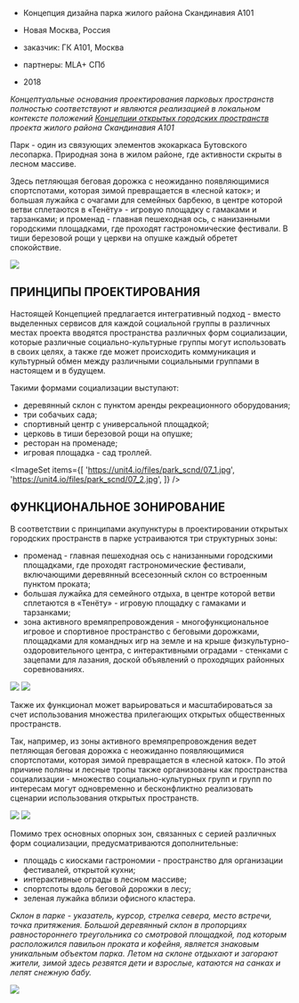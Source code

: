 

<Title>ПАРК : : ЖИЛОЙ РАЙОН СКАНДИНАВИЯ</Title>


- Концепция дизайна парка жилого района Скандинавия А101
- Новая Москва, Россия


- заказчик: ГК А101, Москва
- партнеры: MLA+ СПб


- 2018


*Концептуальные основания проектирования парковых пространств полностью соответствуют и являются
реализацией в локальном контексте положений [Концепции открытых городских пространств](/repository/gb_scnd)
проекта жилого района Скандинавия А101*

Парк - один из связующих элементов экокаркаса Бутовского лесопарка.
Природная зона в жилом районе, где активности скрыты в лесном массиве.

Здесь петляющая беговая дорожка с неожиданно появляющимися спортспотами, которая зимой превращается
в «лесной каток»; и большая лужайка с очагами для семейных барбекю,
в центре которой ветви сплетаются в «Тенёту» - игровую площадку с гамаками и тарзанками;
и променад - главная пешеходная ось, с нанизанными городскими площадками,
где проходят гастрономические фестивали.
В тиши березовой рощи у церкви на опушке каждый обретет спокойствие.

<Image src='https://unit4.io/files/park_scnd/park.jpg'/>


## ПРИНЦИПЫ ПРОЕКТИРОВАНИЯ

Настоящей Концепцией предлагается интегративный подход - вместо выделенных сервисов
для каждой социальной группы в различных местах проекта вводятся
пространства различных форм социализации, которые различные социально-культурные группы
могут использовать в своих целях, а также где может происходить коммуникация и культурный обмен
между различными социальными группами в настоящем и в будущем.

Такими формами социализации выступают:
- деревянный склон с пунктом аренды рекреационного оборудования;
- три собачьих сада;
- спортивный центр с универсальной площадкой;
- церковь в тиши березовой рощи на опушке;
- ресторан на променаде;
- игровая площадка - сад троллей.

<ImageSet
    items={[
        'https://unit4.io/files/park_scnd/07_1.jpg',
        'https://unit4.io/files/park_scnd/07_2.jpg',
    ]}
/>


## ФУНКЦИОНАЛЬНОЕ ЗОНИРОВАНИЕ

В соответствии с принципами акупунктуры в проектировании открытых городских пространств
в парке устраиваются три структурных зоны:
- променад - главная пешеходная ось с нанизанными городскими площадками,
  где проходят гастрономические фестивали, включающими деревянный всесезонный склон
  со встроенным пунктом проката;
- большая лужайка для семейного отдыха, в центре которой ветви сплетаются
  в «Тенёту» - игровую площадку с гамаками и тарзанками;
- зона активного времяпрепровождения - многофункциональное игровое и спортивное пространство
  с беговыми дорожками, площадками для командных игр на земле и
  на крыше физкультурно-оздоровительного центра,
  с интерактивными оградами - стенками с зацепами для лазания,
  доской объявлений о проходящих районных соревнованиях.

<Image src='https://unit4.io/files/park_scnd/03.jpg'/>
<Image src='https://unit4.io/files/park_scnd/04.jpg'/>


Также их функционал может варьироваться и масштабироваться за счет использования
множества прилегающих открытых общественных пространств.

Так, например, из зоны активного времяпрепровождения ведет петляющая беговая дорожка
с неожиданно появляющимися спортспотами, которая зимой превращается в «лесной каток».
По этой причине поляны и лесные тропы также организованы как пространства социализации - множество
социально-культурных групп и групп по интересам могут одновременно и бесконфликтно реализовать
сценарии использования открытых пространств.

<Image src='https://unit4.io/files/park_scnd/05.jpg'/>
<Image src='https://unit4.io/files/park_scnd/06.jpg'/>

Помимо трех основных опорных зон, связанных с серией различных форм социализации, предусматриваются
дополнительные:
- площадь с киосками гастрономии - пространство для организации фестивалей, открытой кухни;
- интерактивные ограды в лесном массиве;
- спортспоты вдоль беговой дорожки в лесу;
- зеленая лужайка вблизи офисного кластера.

*Склон в парке - указатель, курсор, стрелка севера, место встречи, точка притяжения.
Большой деревянный склон в пропорциях равностороннего треугольника со смотровой площадкой,
под которым расположился павильон проката и кофейня, является знаковым уникальным объектом парка.
Летом на склоне отдыхают и загорают жители, зимой здесь резвятся дети и взрослые,
катаются на санках и лепят снежную бабу.*

<Image src='https://unit4.io/files/park_scnd/02.jpg'/>
